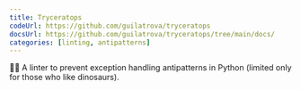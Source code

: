 ```yaml
---
title: Tryceratops
codeUrl: https://github.com/guilatrova/tryceratops
docsUrl: https://github.com/guilatrova/tryceratops/tree/main/docs/
categories: [linting, antipatterns]
---
```


🦖✨ A linter to prevent exception handling antipatterns in Python (limited only for those who like dinosaurs).
